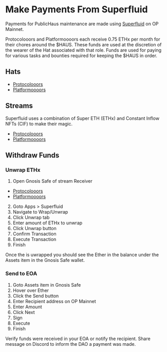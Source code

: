 # Make Payments From Superfluid

Payments for PublicHaus maintenance are made using [Superfluid](https://www.superfluid.finance/) on OP Mainnet.

Protocolooors and Platformoooors each receive 0.75 ETHx per month for their chores around the $HAUS. These funds are used at the discretion of the wearer of the Hat associated with that role. Funds are used for paying for various tasks and bounties required for keeping the $HAUS in order.

## Hats

- [Protocolooors](https://app.hatsprotocol.xyz/trees/10/24?hatId=24.2.6)
- [Platformoooors](https://app.hatsprotocol.xyz/trees/10/24?hatId=24.2.5)

## Streams

Superfluid uses a combination of Super ETH (ETHx) and Constant Inflow NFTs (CIF) to make their magic.

- [Protocolooors](https://app.superfluid.finance/stream/optimism/0x1acff11474b9c6d15966da7a08ed23438cde23d4-0x37ee401f4715a04b737955b0f1a67b1ab7aab806-0x4ac8bd1bdae47beef2d1c6aa62229509b962aa0d-0.0)
- [Platformoooors](https://app.superfluid.finance/stream/optimism/0x1acff11474b9c6d15966da7a08ed23438cde23d4-0x3607c07661d62f5db34a4b51f8c6531ba71d84a5-0x4ac8bd1bdae47beef2d1c6aa62229509b962aa0d-0.0)

## Withdraw Funds

### Unwrap ETHx

1. Open Gnosis Safe of stream Receiver

- [Protocolooors](https://app.safe.global/home?safe=oeth:0x37Ee401f4715A04b737955B0f1a67B1aB7aAB806)
- [Platformoooors](https://app.safe.global/home?safe=oeth:0x3607c07661d62f5DB34a4b51f8C6531BA71d84a5)

2. Goto Apps > Superfluid
3. Navigate to Wrap/Unwrap
4. Click Unwrap tab
5. Enter amount of ETHx to unwrap
6. Click Unwrap button
7. Confirm Transaction
8. Execute Transaction
9. Finish

Once the is uwrapped you should see the Ether in the balance under the Assets item in the Gnosis Safe wallet.

### Send to EOA

1. Goto Assets item in Gnosis Safe
2. Hover over Ether
3. Click the Send button
4. Enter Recipient address on OP Mainnet
5. Enter Amount
6. Click Next
7. Sign
8. Execute
9. Finish

Verify funds were received in your EOA or notify the recipient. Share message on Discord to inform the DAO a payment was made.
